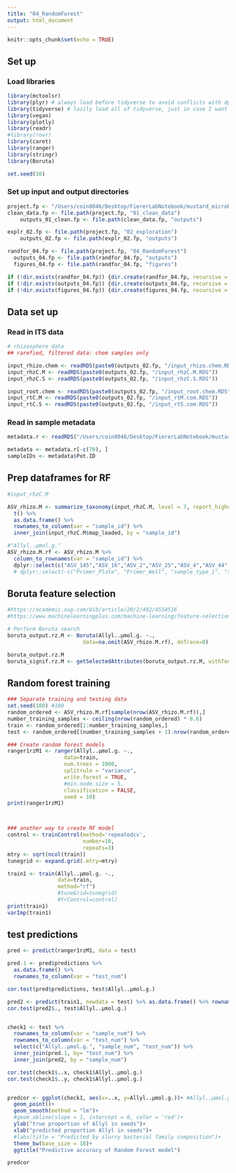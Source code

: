 ```yaml
---
title: "04_RandomForest"
output: html_document
---
```


```r
knitr::opts_chunk$set(echo = TRUE)
```

## Set up

### Load libraries
```r
library(mctoolsr)
library(plyr) # always load before tidyverse to avoid conflicts with dplyr
library(tidyverse) # lazily load all of tidyverse, just in case I want to use it.
library(vegan)
library(plotly)
library(readr)
#library(rowr)
library(caret)
library(ranger)
library(stringr)
library(Boruta)

set.seed(10)
```

### Set up input and output directories
```r
project.fp <- "/Users/coin8046/Desktop/FiererLabNotebook/mustard_microbiome/mustard_ITS/R.analyses"
clean_data.fp <- file.path(project.fp, "01_clean_data")
    outputs_01_clean.fp <- file.path(clean_data.fp, "outputs")

explr_02.fp <- file.path(project.fp, "02_exploration")
    outputs_02.fp <- file.path(explr_02.fp, "outputs")

randfor_04.fp <- file.path(project.fp, "04_RandomForest")
  outputs_04.fp <- file.path(randfor_04.fp, "outputs")
  figures_04.fp <- file.path(randfor_04.fp, "figures")

if (!dir.exists(randfor_04.fp)) {dir.create(randfor_04.fp, recursive = TRUE)}    
if (!dir.exists(outputs_04.fp)) {dir.create(outputs_04.fp, recursive = TRUE)}
if (!dir.exists(figures_04.fp)) {dir.create(figures_04.fp, recursive = TRUE)}
```

## Data set up 

### Read in ITS data
```r
# rhizosphere data
## rarefied, filtered data: chem samples only

input_rhizo.chem <- readRDS(paste0(outputs_02.fp, "/input_rhizo.chem.RDS"))
input_rhzC.M <- readRDS(paste0(outputs_02.fp, "/input_rhzC.M.RDS"))
input_rhzC.S <- readRDS(paste0(outputs_02.fp, "/input_rhzC.S.RDS"))

input_root.chem <- readRDS(paste0(outputs_02.fp, "/input_root.chem.RDS"))
input_rtC.M <- readRDS(paste0(outputs_02.fp, "/input_rtM.com.RDS"))
input_rtC.S <- readRDS(paste0(outputs_02.fp, "/input_rtS.com.RDS"))
```

### Read in sample metadata
```r
metadata.r <- readRDS("/Users/coin8046/Desktop/FiererLabNotebook/mustard_microbiome/mustard_chem/01_outputs/plant.chem_data.RDS")

metadata <- metadata.r[-c(70), ]
sampleIDs <- metadata$Pot.ID

```

## Prep dataframes for RF
```r
#input_rhzC.M

ASV_rhizo.M <- summarize_taxonomy(input_rhzC.M, level = 7, report_higher_tax =  FALSE) %>% 
  t() %>% 
  as.data.frame() %>% 
  rownames_to_column(var = "sample_id") %>% 
  inner_join(input_rhzC.M$map_loaded, by = "sample_id")

#"Allyl..µmol.g."
ASV_rhizo.M.rf <- ASV_rhizo.M %>% 
  column_to_rownames(var = "sample_id") %>% 
  dplyr::select(c("ASV_145","ASV_16","ASV_2","ASV_25","ASV_4","ASV_44","Allyl..µmol.g."))
  # dplyr::select(-c("Primer_Plate", "Primer_Well", "sample_type_1", "sample_type_2", "ReadCount.raw", "condition","soil_type.x","sterility.x", "SampleID_3", "flower.buds.appear", "full.flower.appear", "seed.pods.appear", "no.flowers..pods.drying", "Spider.mites", "total.seed.count", "Last.Seeds.Collected", "Root.Rhizo.Harvest","total_seed_mass","sample.name","height_9","height_15","Updated.Mass..g.","X3.Butenyl..µmol.g.","X3MT..µmol.g.","Indoles..µmol.g.","treatment","soil_type.y","sterility.y"))
```


## Boruta feature selection
```r
#https://academic.oup.com/bib/article/20/2/492/4554516
#https://www.machinelearningplus.com/machine-learning/feature-selection/

# Perform Boruta search
boruta_output.rz.M <- Boruta(Allyl..µmol.g. ~., 
                        data=na.omit(ASV_rhizo.M.rf), doTrace=0) 

boruta_output.rz.M
boruta_signif.rz.M <- getSelectedAttributes(boruta_output.rz.M, withTentative = TRUE)
```

## Random forest training

```r
### Separate training and testing data
set.seed(100) #100
random_ordered <- ASV_rhizo.M.rf[sample(nrow(ASV_rhizo.M.rf)),]
number_training_samples <- ceiling(nrow(random_ordered) * 0.6)
train <- random_ordered[1:number_training_samples,]
test <- random_ordered[(number_training_samples + 1):nrow(random_ordered),]

### Create random forest models
ranger1rzM1 <- ranger(Allyl..µmol.g. ~.,
                  data=train,
                  num.trees = 1000,
                  splitrule = "variance",
                  write.forest = TRUE, 
                  #min.node.size = 5, 
                  classification = FALSE, 
                  seed = 10)
print(ranger1rzM1)



### another way to create RF model
control <- trainControl(method='repeatedcv', 
                        number=10, 
                        repeats=3)
mtry <- sqrt(ncol(train))
tunegrid <- expand.grid(.mtry=mtry)

train1 <- train(Allyl..µmol.g. ~.,
                data=train,
                method="rf")
                #tuneGrid=tunegrid)
                #trControl=control)
print(train1)
varImp(train1)
```

## test predictions
```r
pred <- predict(ranger1rzM1, data = test)

pred.1 <- pred$predictions %>% 
  as.data.frame() %>% 
  rownames_to_column(var = "test_num")

cor.test(pred$predictions, test$Allyl..µmol.g.)

pred2 <- predict(train1, newdata = test) %>% as.data.frame() %>% rownames_to_column(var = "sample_num")
cor.test(pred2$., test$Allyl..µmol.g.)


check1 <- test %>% 
  rownames_to_column(var = "sample_num") %>% 
  rownames_to_column(var = "test_num") %>% 
  select(c("Allyl..µmol.g.", "sample_num", "test_num")) %>% 
  inner_join(pred.1, by= "test_num") %>% 
  inner_join(pred2, by = "sample_num")

cor.test(check1$..x, check1$Allyl..µmol.g.)
cor.test(check1$..y, check1$Allyl..µmol.g.)


predcor <- ggplot(check1, aes(x=..x, y=Allyl..µmol.g.))+ #Allyl..µmol.g.
  geom_point()+
  geom_smooth(method = "lm")+
  #geom_abline(slope = 1, intercept = 0, color = 'red')+
  ylab("true proportion of Allyl in seeds")+
  xlab("predicted proportion Allyl in seeds")+
  #labs(title = "Predicted by slurry bacterial family composition")+
  theme_bw(base_size = 18)+
  ggtitle("Predictive accuracy of Random Forest model")

predcor
```
